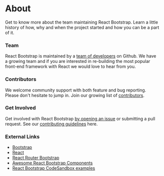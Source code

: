 # About
<p className="lead">
	Get to know more about the team maintaining React Bootstrap. Learn a 
	little history of how, why and when the project started and how
	you can be a part of it.
</p>

### Team
React Bootstrap is maintained by a [team of developers](https://github.com/orgs/react-bootstrap/people) on Github. We have a growing team
and if you are interested in re-building the most popular front-end framework with React we would love to hear from you.

### Contributors
We welcome community support with both feature and bug reporting. Please don't hesitate to jump in.
Join our growing list of [contributors](https://github.com/react-bootstrap/react-bootstrap/graphs/contributors).

### Get Involved
Get involved with React Bootstrap [by opening an issue](https://github.com/react-bootstrap/react-bootstrap/issues/new) or submitting a pull request.
See our [contributing guidelines](https://github.com/react-bootstrap/react-bootstrap/blob/master/CONTRIBUTING.md) here.

### External Links
- [Bootstrap](https://getbootstrap.com/)
- [React](https://reactjs.org/)
- [React Router Bootstrap](https://github.com/react-bootstrap/react-router-bootstrap)
- [Awesome React Bootstrap Components](https://github.com/Hermanya/awesome-react-bootstrap-components)
- [React Bootstrap CodeSandbox examples](https://codesandbox.io/s/github/react-bootstrap/code-sandbox-examples/tree/master/basic)